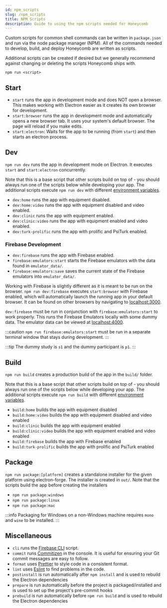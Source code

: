 ---
id: npm_scripts
slug: /npm_scripts
title: NPM Scripts
description: Guide to using the npm scripts needed for Honeycomb
---

Custom scripts for common shell commands can be written in `package.json` and run via the node package manager (NPM). All of the commands needed to develop, build, and deploy Honeycomb are written as scripts.

Additional scripts can be created if desired but we generally recommend against changing or deleting the scripts Honeycomb ships with.

```shell title="Executing an NPM Script"
npm run <script>
```

## Start

- `start` runs the app in development mode and does NOT open a browser. This makes working with Electron easier as it creates its own browser for development.
- `start:browser` runs the app in development mode and automatically opens a new browser tab. It uses your system's default browser. The page will reload if you make edits.
- `start:electron`: Waits for the app to be running (from `start`) and then starts an electron process.

## Dev

`npm run dev` runs the app in development mode on Electron. It executes `start` and `start:electron` concurrently.

Note that this is a base script that other scripts build on top of - you should always run one of the scripts below while developing your app. The additional scripts execute `npm run dev` with different [environment variables](environment_variables).

- `dev:home` runs the app with equipment disabled.
- `dev:home:video` runs the app with equipment disabled and video enabled.
- `dev:clinic` runs the app with equipment enabled.
- `dev:clinic:video` runs the app with equipment enabled and video enabled.
- `dev:turk-prolific` runs the app with prolific and PsiTurk enabled.

### Firebase Development

- `dev:firebase` runs the app with Firebase enabled.
- `firebase:emulators:start` starts the Firebase emulators with the data found in `emulator_data/`.
- `firebase:emulators:save` saves the current state of the Firebase emulators into `emulator_data/`.

Working with Firebase is slightly different as it is meant to be run on the browser. `npm run dev:firebase` executes `start:browser` with Firebase enabled, which will automatically launch the running app in your default browser. It can be found on other browsers by navigating to [localhost:3000](https://localhost:3000).

`dev:firebase` must be run in conjunction with `firebase:emulators:start` to work properly. This runs the Firebase Emulators locally with some dummy data. The emulator data can be viewed at [localhost:4000](https://localhost:4000).

:::caution
`npm run firebase:emulators:start` must be run in a separate terminal window that stays during development.
:::

:::tip
The dummy study is `s1` and the dummy participant is `p1`.
:::

## Build

`npm run build` creates a production build of the app in the `build/` folder.

Note that this is a base script that other scripts build on top of - you should always run one of the scripts below while developing your app. The additional scripts execute `npm run build` with different [environment variables](environment_variables).

- `build:home` builds the app with equipment disabled
- `build:home:video` builds the app with equipment disabled and video enabled
- `build:clinic` builds the app with equipment enabled
- `build:clinic:video` builds the app with equipment enabled and video enabled
- `build:firebase` builds the app with Firebase enabled
- `build:turk-prolific` builds the app with prolific and PsiTurk enabled

## Package

`npm run package:[platform]` creates a standalone installer for the given platform using electron-forge. The installer is created in `out/`. Note that the scripts build the app before creating the installers

- `npm run package:windows`
- `npm run package:linux`
- `npm run package:mac`

:::info
Packaging for Windows on a non-Windows machine requires `mono` and `wine` to be installed.
:::

## Miscellaneous

- `cli` runs the [Firebase CLI](firebase#using-the-cli-script) script.
- `commit` runs [Commitizen](https://commitizen-tools.github.io/commitizen/) in the console. It is useful for ensuring your Git commit messages are easy to follow.
- `format` uses [Prettier](https://prettier.io) to style code in a consistent format.
- `lint` uses [Eslint](https://eslint.org/) to find problems in the code.
- `postinstall` is run automatically after `npm install` and is used to rebuild the Electron dependencies
- `prepare` is run automatically before the project is packaged/installed and is used to set up the project's pre-commit hooks
- `prebuild` is run automatically before `npm run build` and is used to rebuild the Electron dependencies
